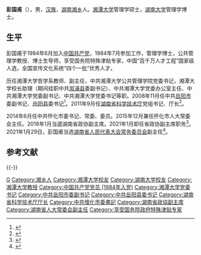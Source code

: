 {{Infobox officeholder
| 图像        = 
| 图像说明    = 
| 职务1       = [[湖南省人民代表大会常务委员会|湖南省人民代表大会常务委员会]]副主任
| 就任日期1   = 2021年1月
| 卸任日期1   = 
| 前任1       = 
| 继任1       = 
| 1blankname1 = 主任
| 1namedata1  = [[杜家毫|杜家毫]]{{to}}[[许达哲|许达哲]]
| 职务2       = [[中国人民政治协商会议湖南省委员会|中国人民政治协商会议湖南省委员会]]副主席
| 就任日期2   = 2018年1月
| 卸任日期2   = 2021年1月28日
| 前任2       = 
| 继任2       = 
| 1blankname2 = 政协主席
| 1namedata2  = [[李微微|李微微]]
| 职务3       = 怀化市人民代表大会常务委员会主任
| 就任日期3   = 2015年12月
| 卸任日期3   = 2021年3月
| 前任3       = 杨方明
| 继任3       = 
| 职务4       = [[中国共产党怀化市委员会|中国共产党怀化市委员会]]书记
| 就任日期4   = 2014年6月
| 卸任日期4   = 2021年3月
| 前任4       = 张自银
| 继任4       = 雷绍业
| 职务5       = [[湖南省科学技术厅|湖南省科学技术厅]]厅长
| 就任日期5   = 2011年9月
| 卸任日期5   = 2014年6月
| 前任5       = 王柯敏
| 继任5       = 童旭东
| 职务6       = [[中国共产党岳阳市委员会|中国共产党岳阳县委员会]]书记
| 就任日期6   = 2008年11月
| 卸任日期6   = 2011年9月
| 前任6       = 童康宁
| 继任6       = 黎四清
| 职务7       = 中国共产党[[湘潭大学|湘潭大学]]委员会书记
| 就任日期7   = 2002年5月
| 卸任日期7   = 2009年4月
| 前任7       = 石耀焜
| 继任7       = 肖国安
| 姓名        = 彭国甫
| 原名        = 
| 出生日期    = {{birth year and age|1963|01}}
| 出生地点    = {{PRC}}[[湖南省|湖南省]][[湘乡市|湘乡县]]
| 逝世日期    = <!-- {{death date and age|}}（死亡在前，出生在后）{{death year and age| }} -->
| 逝世地点    = 
| 政党        = {{CPC}}
| 父母        = 
| 配偶        = <!--{{marriage|姓名|}} -->
| 子女        = 
| 亲属        = 
| 信仰        = 
| 母校        = [[湘潭大学|湘潭大学]]<br>[[湖南大学|湖南大学]]
| 网站        = 
| 签名        = 
| 脚注        = 
}}
'''彭国甫'''（{{bd|1963年|1月||catIdx=Peng彭}}），男，[[汉族|汉族]]，[[湖南省|湖南]][[湘乡市|湘乡]]人。[[湘潭大学|湘潭大学]]管理学硕士，[[湖南大学|湖南大学]]管理学博士。

==生平==
彭国甫于1984年6月加入[[中国共产党|中国共产党]]，1984年7月参加工作，管理学博士，公共管理学教授、博士生导师，享受国务院特殊津贴专家，中国“百千万人才工程”国家级人选，全国宣传文化系统“四个一批”优秀人才。

历任湘潭大学哲学系教师、副主任，中共湘潭大学公共管理学院党委书记，湘潭大学校长助理（期间挂职中共[[溆浦县|溆浦县]]委副书记）、中共湘潭大学党委办公室主任、中共湘潭大学党委副书记、中共湘潭大学党委书记等职。2008年11月任中共[[岳阳市|岳阳市]]委副书记、[[岳阳县|岳阳县]]委书记<ref>{{cite web|title=岳阳市委副书记兼岳阳县委书记彭国甫在岳阳县十五届人大四次会议上的讲话|url=http://cif.mofcom.gov.cn/site/html/hunan/html/160702/2011/4/25/1303718343581.html|publisher=湖南商务预报|access-date=2012-01-28|archive-date=2016-03-04|archive-url=https://web.archive.org/web/20160304140809/http://cif.mofcom.gov.cn/site/html/hunan/html/160702/2011/4/25/1303718343581.html}}</ref>。2011年9月任[[湖南省科学技术厅|湖南省科学技术厅]]党组书记、厅长<ref>{{cite web|url=http://news.163.com/11/0930/09/7F6ITGLA00014AEE.html|title=彭国甫殷殷惜别：幸福着岳阳人民的幸福（图）|author=网易|publisher=|access-date=2012-01-28|archive-url=https://web.archive.org/web/20140220210331/http://news.163.com/11/0930/09/7F6ITGLA00014AEE.html|archive-date=2014-02-20|dead-url=yes}}</ref>。

2014年6月任中共怀化市委书记、常委、委员。2015年12月兼任怀化市人大常委会主任。2018年1月当選湖南省政协副主席。2021年1月卸任省政协副主席职务<ref>{{cite news|title=胡伟林、李民当选湖南省政协副主席 戴道晋、彭国甫不再担任|url=http://district.ce.cn/newarea/sddy/202101/28/t20210128_36267740.shtml|date=2021-01-28|accessdate=2021-01-28|work=中国经济网|archive-date=2021-06-15|archive-url=https://web.archive.org/web/20210615145102/http://district.ce.cn/newarea/sddy/202101/28/t20210128_36267740.shtml}}</ref>。2021年1月29日，彭国甫当选[[湖南省人民代表大会常务委员会|湖南省人民代表大会常务委员会]]副主任<ref>{{cite news |title=彭国甫当选湖南省人大常委会副主任 |url=http://district.ce.cn/newarea/sddy/202101/29/t20210129_36272501.shtml |accessdate=2021-01-29 |work=中国经济网 |date=2021-01-29 |archive-date=2021-11-19 |archive-url=https://web.archive.org/web/20211119024939/http://district.ce.cn/newarea/sddy/202101/29/t20210129_36272501.shtml }}</ref>。

==参考文献==
<references />

{{-}}
{{start box}}
{{s-ppo|cpc}}
{{s-before|[[张自银|张自银]]}}
{{s-title|[[中国共产党怀化市委员会|中国共产党怀化市委员会]]书记|2014年6月－2021年3月}} 
{{s-after|[[雷绍业|雷绍业]]}}
{{s-before|[[童康宁|童康宁]]}}
{{s-title|[[中国共产党岳阳县委员会|中国共产党岳阳县委员会]]书记|2008年11月－2011年9月}} 
{{s-after|[[黎四清|黎四清]]}}
{{s-before|[[石耀焜|石耀焜]]}}
{{s-title|[[中国共产党湘潭大学委员会|中国共产党湘潭大学委员会]]书记|2002年4月－2008年11月}} 
{{s-after|[[肖国安|肖国安]]}}
{{s-gov|prc}}
{{s-before|[[王柯敏|王柯敏]]}}
{{s-title|[[湖南省科学技术厅|湖南省科学技术厅]]厅长|2011年9月－2014年6月}} 
{{s-after|[[童旭东|童旭东]]}}
{{end box}}
{{湖南省领导人}}

{{Authority control}}
{{DEFAULTSORT:Peng彭}}
[[Category:彭姓|G]]
[[Category:湘乡人|Category:湘乡人]]
[[Category:湘潭大学校友|Category:湘潭大学校友]]
[[Category:湖南大学校友|Category:湖南大学校友]]
[[Category:湘潭大学教授|Category:湘潭大学教授]]
[[Category:中国共产党党员_(1984年入党)|Category:中国共产党党员 (1984年入党)]]
[[Category:湘潭大学党委书记|Category:湘潭大学党委书记]]
[[Category:中共岳阳市委副书记|Category:中共岳阳市委副书记]]
[[Category:中共岳阳县委书记|Category:中共岳阳县委书记]]
[[Category:湖南省科学技术厅厅长|Category:湖南省科学技术厅厅长]]
[[Category:中共懷化市委書記|Category:中共懷化市委書記]]
[[Category:湖南省政協副主席|Category:湖南省政協副主席]]
[[Category:湖南省人大常委会副主任|Category:湖南省人大常委会副主任]]
[[Category:享受国务院政府特殊津贴专家|Category:享受国务院政府特殊津贴专家]]